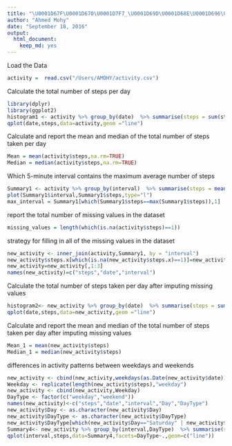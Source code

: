 ```yaml
---
title: "\U0001D67F\U0001D670\U0001D7F7_\U0001D69D\U0001D68E\U0001D696\U0001D699\U0001D695\U0001D68A\U0001D69D\U0001D68E"
author: "Ahmed Mohy"
date: "September 18, 2016"
output: 
  html_document: 
    keep_md: yes
---
```



Load the Data



```r
activity =  read.csv("/Users/AMOHY/activity.csv")

```

Calculate the total number of steps per day

```r
library(dplyr)
library(ggplot2)
histogram1 <- activity %>% group_by(date)  %>% summarise(steps = sum(steps,na.rm=TRUE))
qplot(date,steps,data=activity,geom ="line")
```

Calculate and report the mean and median of the total number of steps taken per day

```r
Mean = mean(activity$steps,na.rm=TRUE)
Median = median(activity$steps,na.rm=TRUE)
```

Which 5-minute interval contains the maximum average number of steps

```r
Summary1 <- activity %>% group_by(interval)  %>% summarise(steps = mean(steps,na.rm=TRUE))
plot(Summary1$interval,Summary1$steps,type="l")
max_interval = Summary1[which(Summary1$steps==max(Summary1$steps)),1]
```

report the total number of missing values in the dataset

```r
missing_values = length(which(is.na(activity$steps)==1))
```

strategy for filling in all of the missing values in the dataset

```r
new_activity <- inner_join(activity,Summary1, by = "interval")
new_activity$steps.x[which(is.na(new_activity$steps.x)==1)]=new_activity$steps.y[which(is.na(new_activity$steps.x)==1)]
new_activity=new_activity[,1:3]
names(new_activity)=c("steps","date","interval")
```

Calculate the total number of steps taken per day after imputing missing values

```r
histogram2<- new_activity %>% group_by(date)  %>% summarise(steps = sum(steps))
qplot(date,steps,data=new_activity,geom ="line")
```

Calculate and report the mean and median of the total number of steps taken per day after imputing missing values

```r
Mean_1 = mean(new_activity$steps)
Median_1 = median(new_activity$steps)
```

differences in activity patterns between weekdays and weekends

```r
new_activity <- cbind(new_activity,weekdays(as.Date(new_activity$date)))
Weekday <- replicate(length(new_activity$steps),"weekday")
new_activity <- cbind(new_activity,Weekday)
DayType <- factor(c("weekday","weekend"))
names(new_activity)<-c("steps","date","interval","Day","DayType")
new_activity$Day <- as.character(new_activity$Day)
new_activity$DayType <- as.character(new_activity$DayType)
new_activity$DayType[which(new_activity$Day=="Saturday" | new_activity$Day=="Sunday")]  ="weekend"
Summary4<- new_activity %>% group_by(interval,DayType)  %>% summarise(steps = mean(steps))
qplot(interval,steps,data=Summary4,facets=DayType~.,geom=c("line"))
```